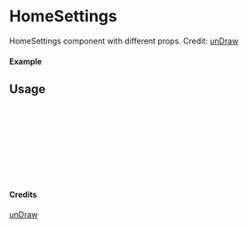 
<Meta of={HomeSettings} title="unDraw/HomeSettings" />

# HomeSettings

HomeSettings component with different props.
Credit: [unDraw](https://undraw.co/illustrations)

#### Example

<Canvas of={HomeSettings.Primary} />

## Usage

```ts
import { HomeSettings } from "yadl-ui";

const Example = () => {
  return (
      <HomeSettings />
  );
};

export default Example;
```

#### Credits
[unDraw](https://undraw.co/illustrations)

